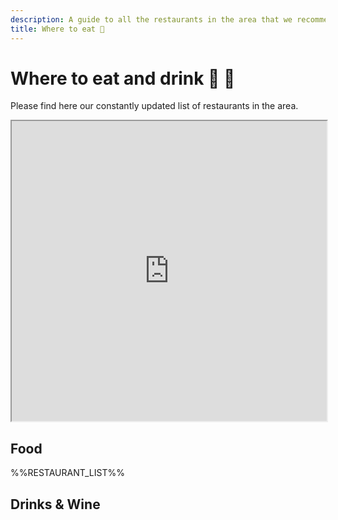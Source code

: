 ```yaml
---
description: A guide to all the restaurants in the area that we recommend
title: Where to eat 🍝 
---
```


# Where to eat and drink 🍝 🍷

Please find here our constantly updated list of restaurants in the area.

<iframe src="https://www.google.com/maps/d/u/0/embed?mid=1HiumxT_ijj50tKCYZpVeyEY7ply5guA&ehbc=2E312F" width="640" height="480" style="height: 480px; width: 100%;"></iframe>

## Food 

%%RESTAURANT_LIST%%

## Drinks & Wine

